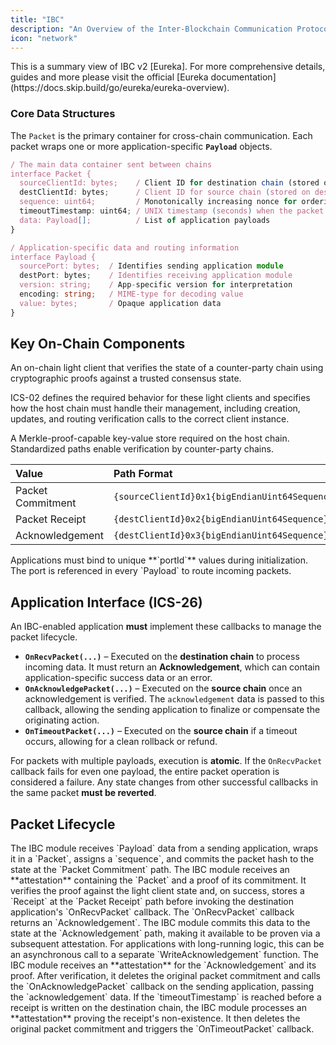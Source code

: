 ```yaml
---
title: "IBC"
description: "An Overview of the Inter-Blockchain Communication Protocol"
icon: "network"
---
```


<Info>
This is a summary view of IBC v2 [Eureka]. For more comprehensive details, guides and more please visit the official [Eureka documentation](https://docs.skip.build/go/eureka/eureka-overview).
</Info>

### Core Data Structures

The `Packet` is the primary container for cross-chain communication. Each packet wraps one or more application-specific **`Payload`** objects.

<CodeGroup>

```typescript packet.ts
/ The main data container sent between chains
interface Packet {
  sourceClientId: bytes;    / Client ID for destination chain (stored on source)
  destClientId: bytes;      / Client ID for source chain (stored on destination)
  sequence: uint64;         / Monotonically increasing nonce for ordering
  timeoutTimestamp: uint64; / UNIX timestamp (seconds) when the packet expires
  data: Payload[];          / List of application payloads
}

/ Application-specific data and routing information
interface Payload {
  sourcePort: bytes;  / Identifies sending application module
  destPort: bytes;    / Identifies receiving application module
  version: string;    / App-specific version for interpretation
  encoding: string;   / MIME-type for decoding value
  value: bytes;       / Opaque application data
}
```

</CodeGroup>

## Key On-Chain Components

<Accordion title="Client (ICS-02) – Light Client">
An on-chain light client that verifies the state of a counter-party chain using cryptographic proofs against a trusted consensus state.

ICS-02 defines the required behavior for these light clients and specifies how the host chain must handle their management, including creation, updates, and routing verification calls to the correct client instance.
</Accordion>

<Accordion title="Provable Store (ICS-24)">
A Merkle-proof-capable key-value store required on the host chain. Standardized paths enable verification by counter-party chains.

| Value             | Path Format                                  |
| :---------------- | :------------------------------------------- |
| Packet Commitment | `{sourceClientId}0x1{bigEndianUint64Sequence}` |
| Packet Receipt    | `{destClientId}0x2{bigEndianUint64Sequence}`   |
| Acknowledgement   | `{destClientId}0x3{bigEndianUint64Sequence}`   |

</Accordion>

<Accordion title="Port Allocation (ICS-05)">
Applications must bind to unique **`portId`** values during initialization. The port is referenced in every `Payload` to route incoming packets.
</Accordion>

## Application Interface (ICS-26)

An IBC-enabled application **must** implement these callbacks to manage the packet lifecycle.

  * **`OnRecvPacket(...)`** – Executed on the **destination chain** to process incoming data. It must return an **Acknowledgement**, which can contain application-specific success data or an error.
  * **`OnAcknowledgePacket(...)`** – Executed on the **source chain** once an acknowledgement is verified. The `acknowledgement` data is passed to this callback, allowing the sending application to finalize or compensate the originating action.
  * **`OnTimeoutPacket(...)`** – Executed on the **source chain** if a timeout occurs, allowing for a clean rollback or refund.

<Warning>For packets with multiple payloads, execution is **atomic**. If the `OnRecvPacket` callback fails for even one payload, the entire packet operation is considered a failure. Any state changes from other successful callbacks in the same packet **must be reverted**.</Warning>

## Packet Lifecycle

<Accordion title="1. SendPacket (Source Chain)">
The IBC module receives `Payload` data from a sending application, wraps it in a `Packet`, assigns a `sequence`, and commits the packet hash to the state at the `Packet Commitment` path.
</Accordion>

<Accordion title="2. RecvPacket (Destination Chain)">
The IBC module receives an **attestation** containing the `Packet` and a proof of its commitment. It verifies the proof against the light client state and, on success, stores a `Receipt` at the `Packet Receipt` path before invoking the destination application's `OnRecvPacket` callback.
</Accordion>

<Accordion title="3. WriteAcknowledgement (Destination Chain)">
The `OnRecvPacket` callback returns an `Acknowledgement`. The IBC module commits this data to the state at the `Acknowledgement` path, making it available to be proven via a subsequent attestation. For applications with long-running logic, this can be an asynchronous call to a separate `WriteAcknowledgement` function.
</Accordion>

<Accordion title="4. AcknowledgePacket (Source Chain)">
The IBC module receives an **attestation** for the `Acknowledgement` and its proof. After verification, it deletes the original packet commitment and calls the `OnAcknowledgePacket` callback on the sending application, passing the `acknowledgement` data.
</Accordion>

<Accordion title="5. TimeoutPacket (Source Chain)">
If the `timeoutTimestamp` is reached before a receipt is written on the destination chain, the IBC module processes an **attestation** proving the receipt's non-existence. It then deletes the original packet commitment and triggers the `OnTimeoutPacket` callback.
</Accordion>